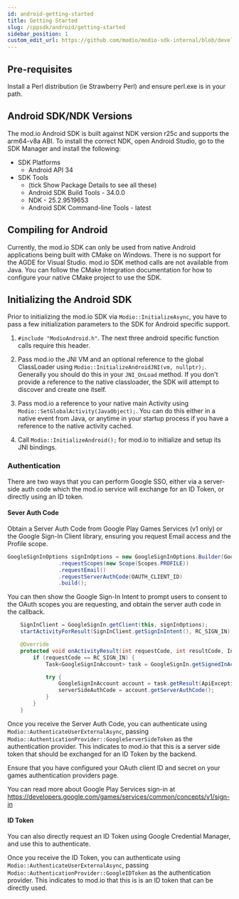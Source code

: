 ```yaml
---
id: android-getting-started
title: Getting Started
slug: /cppsdk/android/getting-started
sidebar_position: 1
custom_edit_url: https://github.com/modio/modio-sdk-internal/blob/develop/platform/android/doc/getting-started.mdx
---
```


## Pre-requisites

Install a Perl distribution (ie Strawberry Perl) and ensure perl.exe is in your path.

## Android SDK/NDK Versions

The mod.io Android SDK is built against NDK version r25c and supports the arm64-v8a ABI. To install the correct NDK, open Android Studio, go to the SDK Manager and install the following: 

* SDK Platforms
  * Android API 34
* SDK Tools
  * (tick Show Package Details to see all these)
  * Android SDK Build Tools - 34.0.0
  * NDK - 25.2.9519653
  * Android SDK Command-line Tools - latest

## Compiling for Android

Currently, the mod.io SDK can only be used from native Android applications being built with CMake on Windows. There is no support for the AGDE for Visual Studio. mod.io SDK method calls are not available from Java.  You can follow the CMake Integration documentation for how to configure your native CMake project to use the SDK.

## Initializing the Android SDK

Prior to initializing the mod.io SDK via `Modio::InitializeAsync`, you have to pass a few initialization parameters to the SDK for Android specific support.

1. `#include "ModioAndroid.h"`. The next three android specific function calls require this header. 

2. Pass mod.io the JNI VM and an optional reference to the global ClassLoader using `Modio::InitializeAndroidJNI(vm, nullptr);`. Generally you should do this in your `JNI_OnLoad` method. If you don't provide a reference to the native classloader, the SDK will attempt to discover and create one itself.

3. Pass mod.io a reference to your native main Activity using `Modio::SetGlobalActivity(JavaObject);`. You can do this either in a native event from Java, or anytime in your startup process if you have a reference to the native activity cached.

4. Call `Modio::InitializeAndroid();` for mod.io to initialize and setup its JNI bindings.

### Authentication

There are two ways that you can perform Google SSO, either via a server-side auth code which the mod.io service will exchange for an ID Token, or directly using an ID token.

#### Sever Auth Code

Obtain a Server Auth Code from Google Play Games Services (v1 only) or the Google Sign-In Client library, ensuring you request Email access and the Profile scope.

```java
GoogleSignInOptions signInOptions = new GoogleSignInOptions.Builder(GoogleSignInOptions.DEFAULT_GAMES_SIGN_IN)
                .requestScopes(new Scope(Scopes.PROFILE))
                .requestEmail()
                .requestServerAuthCode(OAUTH_CLIENT_ID)
                .build();
```

You can then show the Google Sign-In Intent to prompt users to consent to the OAuth scopes you are requesting, and obtain the server auth code in the callback.

```java
    SignInClient = GoogleSignIn.getClient(this, signInOptions);
    startActivityForResult(SignInClient.getSignInIntent(), RC_SIGN_IN);

    @Override
    protected void onActivityResult(int requestCode, int resultCode, Intent intent) {
        if (requestCode == RC_SIGN_IN) {
            Task<GoogleSignInAccount> task = GoogleSignIn.getSignedInAccountFromIntent(intent);

            try {
                GoogleSignInAccount account = task.getResult(ApiException.class);
                serverSideAuthCode = account.getServerAuthCode();
            }
        }
    }
```

Once you receive the Server Auth Code, you can authenticate using `Modio::AuthenticateUserExternalAsync`, passing `Modio::AuthenticationProvider::GoogleServerSideToken` as the authentication provider. This indicates to mod.io that this is a server side token that should be exchanged for an ID Token by the backend.

Ensure that you have configured your OAuth client ID and secret on your games authentication providers page.

You can read more about Google Play Services sign-in at https://developers.google.com/games/services/common/concepts/v1/sign-in

#### ID Token

You can also directly request an ID Token using Google Credential Manager, and use this to authenticate.

Once you receive the ID Token, you can authenticate using `Modio::AuthenticateUserExternalAsync`, passing `Modio::AuthenticationProvider::GoogleIDToken` as the authentication provider. This indicates to mod.io that this is is an ID token that can be directly used.